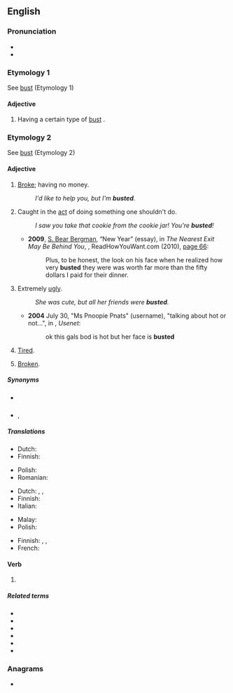 ==English==

===Pronunciation===
* {{IPA|en|/ˈbʌstəd/}}
* {{audio|en|En-au-busted.ogg|Audio (AU)}}

===Etymology 1===
See [[bust]] (Etymology 1)

====Adjective====
{{en-adj}}

# {{lb|en|often used in combination with an adjective}} Having a certain type of [[bust]] {{gloss|breasts; cleavage}}.

===Etymology 2===
See [[bust#Etymology 2|bust]] (Etymology 2)

====Adjective====
{{en-adj}}

# {{lb|en|slang}} [[broke|Broke]]; having no money.
#: ''I'd like to help you, but I'm '''busted'''.''
# {{lb|en|slang}} Caught in the [[act]] of doing something one shouldn't do.
#: ''I saw you take that cookie from the cookie jar! You're '''busted'''!''
#* '''2009''', [[w:S. Bear Bergman|S. Bear Bergman]], “New Year” (essay), in ''The Nearest Exit May Be Behind You'', {{ISBN|9781458775856}}, ReadHowYouWant.com (2010), [http://books.google.com/books?id=3uFlQH5749YC&pg=PA66&dq=busted page 66]:
#*: Plus, to be honest, the look on his face when he realized how very '''busted''' they were was worth far more than the fifty dollars I paid for their dinner.
# {{lb|en|slang}} Extremely [[ugly]].
#: ''She was cute, but all her friends were '''busted'''.''
#* '''2004''' July 30, "Ms Pnoopie Pnats" (username), "talking about hot or not...", in {{monospace|alt.support.shyness}}, ''Usenet'':
#*: ok this gals bod is hot but her face is '''busted'''
# {{lb|en|slang}} [[tired|Tired]].
# {{lb|en|slang}} [[broken|Broken]].

=====Synonyms=====
* {{sense|tired}} {{l|en|Thesaurus:fatigued}}
* {{sense|broken}} {{l|en|Thesaurus:broken}}, {{l|en|Thesaurus:out of order}}

=====Translations=====
{{trans-top|having no money}}
* Dutch: {{t+|nl|platzak}}
* Finnish: {{t+|fi|rahaton}}
{{trans-mid}}
* Polish: {{t+|pl|spłukany}}
* Romanian: {{t+|ro|lefter}}
{{trans-bottom}}

{{trans-top|caught in the act}}
* Dutch: {{t|nl|gepakt zijn}}, {{t|nl|erbij zijn}}, {{t+|nl|betrapt}}
* Finnish: {{t+|fi|kärähtää}}
* Italian: {{t+|it|fregato}}
{{trans-mid}}
* Malay: {{t+|ms|kantoi}}
* Polish: {{t|pl|przyłapany}}
{{trans-bottom}}

{{trans-top|broken}}
* Finnish: {{t|fi|mäsänä}}, {{t|fi|mäskänä}}, {{t+|fi|rikki}}
* French: {{t+|fr|bouzillé|m}}
{{trans-mid}}
{{trans-bottom}}

====Verb====
{{head|en|verb form}}

# {{en-past of|bust}}

=====Related terms=====
* {{l|en|bust}}
* {{l|en|busted draw}}
* {{l|en|busted flush}}
* {{l|en|busted pilot}}
* {{l|en|busted valise}}
* {{l|en|flat busted}}

===Anagrams===
* {{anagrams|en|a=bdestu|bedust|bestud|budset|debuts|débuts}}